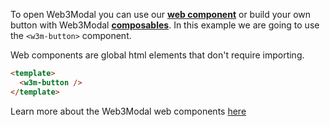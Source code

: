 
To open Web3Modal you can use our [**web component**](../../core/components.mdx) or build your own button with Web3Modal [**composables**](../../core/composables.mdx#useweb3modal).
In this example we are going to use the `<w3m-button>` component.

Web components are global html elements that don't require importing.

```html
<template>
  <w3m-button />
</template>
```

Learn more about the Web3Modal web components [here](../../core/components.mdx)
